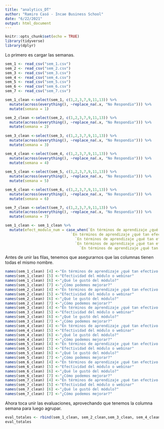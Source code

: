 ```yaml
---
title: "analytics_DT"
author: "Ramiro Casó - Incae Business School"
date: "6/22/2021"
output: html_document
---
```


```r
knitr::opts_chunk$set(echo = TRUE)
library(tidyverse)
library(dplyr)
```

Lo primero es cargar las semanas.
```r

sem_1 <- read_csv("sem_1.csv")
sem_2 <- read_csv("sem_2.csv")
sem_3 <- read_csv("sem_3.csv")
sem_4 <- read_csv("sem_4.csv")
sem_5 <- read_csv("sem_5.csv")
sem_6 <- read_csv("sem_6.csv")
sem_7 <- read_csv("sem_7.csv")

```


```r
sem_1_clean <-select(sem_1, c(1,2,3,7,9,11,13)) %>% 
  mutate(across(everything(), ~replace_na(.x, "No Respondio"))) %>%
  mutate(semana = 1)

sem_2_clean <-select(sem_2, c(1,2,3,7,9,11,13)) %>% 
  mutate(across(everything(), ~replace_na(.x, "No Respondio"))) %>%
  mutate(semana = 2)
    
sem_3_clean <-select(sem_3, c(1,2,3,7,9,11,13)) %>% 
  mutate(across(everything(), ~replace_na(.x, "No Respondio"))) %>%
  mutate(semana = 3)

sem_4_clean <-select(sem_4, c(1,2,3,7,9,11,13)) %>% 
  mutate(across(everything(), ~replace_na(.x, "No Respondio"))) %>%
  mutate(semana = 4)  
    
sem_5_clean <-select(sem_5, c(1,2,3,7,9,11,13)) %>% 
  mutate(across(everything(), ~replace_na(.x, "No Respondio"))) %>%
  mutate(semana = 5)       

sem_6_clean <-select(sem_6, c(1,2,3,7,9,11,13)) %>% 
  mutate(across(everything(), ~replace_na(.x, "No Respondio"))) %>%
  mutate(semana = 6)

sem_7_clean <-select(sem_7, c(1,2,3,7,9,11,13)) %>% 
  mutate(across(everything(), ~replace_na(.x, "No Respondio"))) %>%
  mutate(semana = 7)
```

```r
sem_1_clean <- sem_1_clean %>% 
  mutate(efect_modulo_num = case_when(`En términos de aprendizaje ¿qué tan efectivo fue este módulo?` == "Muy Efectivo" ~ 5,
                              `En términos de aprendizaje ¿qué tan efectivo fue este módulo?` == "Efectivo" ~ 4,
                                `En términos de aprendizaje ¿qué tan efectivo fue este módulo?` == "Neutral" ~ 3,
                                `En términos de aprendizaje ¿qué tan efectivo fue este módulo?` == "Inefectivo" ~ 2,
                                  `En términos de aprendizaje ¿qué tan efectivo fue este módulo?` == "Muy Inefectivo" ~ 1)) 
```


Antes de unir las filas, tenemos que asegurarnos que las columnas tienen todas el mismo nombre. 

```r
names(sem_1_clean) [4] <-"En términos de aprendizaje ¿qué tan efectivo fue este módulo?" 
names(sem_1_clean) [5] <-"Efectividad del módulo o webinar" 
names(sem_1_clean) [6] <-"¿Qué le gustó del módulo?" 
names(sem_1_clean) [7] <-"¿Cómo podemos mejorar?" 
names(sem_2_clean) [4] <-"En términos de aprendizaje ¿qué tan efectivo fue este módulo?" 
names(sem_2_clean) [5] <-"Efectividad del módulo o webinar" 
names(sem_2_clean) [6] <-"¿Qué le gustó del módulo?" 
names(sem_2_clean) [7] <-"¿Cómo podemos mejorar?"
names(sem_3_clean) [4] <-"En términos de aprendizaje ¿qué tan efectivo fue este módulo?" 
names(sem_3_clean) [5] <-"Efectividad del módulo o webinar" 
names(sem_3_clean) [6] <-"¿Qué le gustó del módulo?" 
names(sem_3_clean) [7] <-"¿Cómo podemos mejorar?" 
names(sem_4_clean) [4] <-"En términos de aprendizaje ¿qué tan efectivo fue este módulo?" 
names(sem_4_clean) [5] <-"Efectividad del módulo o webinar" 
names(sem_4_clean) [6] <-"¿Qué le gustó del módulo?" 
names(sem_4_clean) [7] <-"¿Cómo podemos mejorar?" 
names(sem_5_clean) [4] <-"En términos de aprendizaje ¿qué tan efectivo fue este módulo?" 
names(sem_5_clean) [5] <-"Efectividad del módulo o webinar" 
names(sem_5_clean) [6] <-"¿Qué le gustó del módulo?" 
names(sem_5_clean) [7] <-"¿Cómo podemos mejorar?"
names(sem_6_clean) [4] <-"En términos de aprendizaje ¿qué tan efectivo fue este módulo?" 
names(sem_6_clean) [5] <-"Efectividad del módulo o webinar" 
names(sem_6_clean) [6] <-"¿Qué le gustó del módulo?" 
names(sem_6_clean) [7] <-"¿Cómo podemos mejorar?" 
names(sem_7_clean) [4] <-"En términos de aprendizaje ¿qué tan efectivo fue este módulo?" 
names(sem_7_clean) [5] <-"Efectividad del módulo o webinar" 
names(sem_7_clean) [6] <-"¿Qué le gustó del módulo?" 
names(sem_7_clean) [7] <-"¿Cómo podemos mejorar?" 

```


Ahora toca unir las evaluaciones, aprovechando que tenemos la columna semana para luego agrupar. 

```r
eval_totales <- rbind(sem_1_clean, sem_2_clean,sem_3_clean, sem_4_clean, sem_5_clean, sem_6_clean, sem_7_clean)
eval_totales

```
